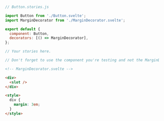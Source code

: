```js
// Button.stories.js

import Button from './Button.svelte';
import MarginDecorator from './MarginDecorator.svelte';

export default {
  component: Button,
  decorators: [() => MarginDecorator],
};

// Your stories here.

// Don't forget to use the component you're testing and not the MarginDecorator component
```

```html
<!-- MarginDecorator.svelte -->

<div>
  <slot />
</div>

<style>
  div {
    margin: 3em;
  }
</style>
```
